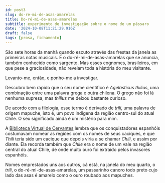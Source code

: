 ```yaml
---
id: post3
slug: do-re-mi-de-asas-amarelas
title: Do-ré-mi-de-asas-amarelas
subtitle: experimento de investigação sobre o nome de um pássaro
date: '2024-10-08T11:21:29.916Z'
draft: false
tags: [prosa, fichamento]
---
```


São sete horas da manhã quando escuto através das frestas da janela as primeiras notas musicais. 
É o do-ré-mi-de-asas-amarelas que se anuncia, também conhecido como sargento. Mas esses cognomes, brasileiros, 
em que pese a graciosidade, não revelam toda a história do meu visitante. 

Levanto-me, então, e ponho-me a investigar. 

Descubro bem rápido que o seu nome científico é _Agelasticus thilius_, 
uma combinação entre uma palavra grega e outra chilena. O grego não foi lá nenhuma supresa, mas 
_thilius_ me deixou bastante curioso. 

De acordo com a filologia, esse termo é derivado de
_[trili](https://www.scielo.cl/scielo.php?script=sci_arttext&pid=S0718-93032010000200008)_, 
uma palavra de origem mapuche, isto é, um povo indígena da região centro-sul do atual Chile. 
O seu significado ainda é um mistério para mim. 

A [Biblioteca Virtual de Cervantes](https://www.cervantesvirtual.com/obra-visor/la-araucana-ilustraciones--0/html/016456e2-82b2-11df-acc7-002185ce6064_57.html)
lembra que os conquistadores espanhóis costumavam nomear as regiões com os 
nomes de seus caciques, e que _Thili_ teria sido um cacique que depois viria a se chamar _Chili_, 
e assim por diante. Ela recorda também que _Chile_ era o nome de um vale na região central 
do atual Chile, de onde muito ouro foi extraído pelos invasores espanhóis. 

Nomes emprestados uns aos outros, cá está, na janela do meu quarto, o _trili_, o do-ré-mi-de-asas-amarelas, 
um passarinho canoro todo preto cujo lado das asas é amarelo como o ouro roubado aos mapuches. 
